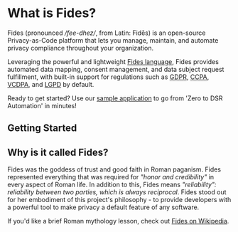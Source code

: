 
<HeroVisual title="Automate Global Privacy on Any Tech Stack" image="/assets/img/heros/fides-hero-2x.gif" />



<CtaTileWrap>
  <CtaTile title="User Guides" link="/user-guides" />
  <CtaTile title="Developer Docs" link="/dev-docs" />
  <CtaTile title="Tutorials" link="/tutorials" />
  <CtaTile title="Quickstart Installation" link="/dev-docs/get-started"/>
</CtaTileWrap>

# What is Fides?

<VimeoVideo src="https://player.vimeo.com/video/848494196?badge=0&amp;autopause=0&amp;player_id=0&amp;app_id=58479" />

Fides (pronounced */fee-dhez/*, from Latin: Fidēs) is an open-source Privacy-as-Code platform that lets you manage, maintain, and automate privacy compliance throughout your organization. 

Leveraging the powerful and lightweight [Fides language](https://ethyca.github.io/fideslang/), Fides provides automated data mapping, consent management, and data subject request fulfillment, with built-in support for regulations such as [GDPR](https://ico.org.uk/for-organisations/guide-to-data-protection/guide-to-the-general-data-protection-regulation-gdpr/), [CCPA](/regulations/ccpa/overview), [VCDPA](/regulations/vcdpa/overview), and [LGPD](https://iapp.org/news/a/the-new-brazilian-general-data-protection-law-a-detailed-analysis/) by default. 


Ready to get started? Use our [sample application](/dev-docs/get-started) to go from 'Zero to DSR Automation' in minutes!

## Getting Started
<KeyFeatWrap>
  <KeyFeat title="Privacy Request Automation" link="/tutorials/privacy-requests-get-started"  description="Go from 'Zero to DSR Automation' in your own infrastructure."/>
  <KeyFeat title="Data Mapping" link="/tutorials/data-mapping-get-started"  description="Generate maps of your systems and infrastructure with Fides' automated tools."/>
  <KeyFeat title="Managing Consent" link="/tutorials/consent-management-get-started"   description="Understand how Fides can help provide you with compliance-minded consent solutions."/>
</KeyFeatWrap>


## Why is it called Fides?

Fides was the goddess of trust and good faith in Roman paganism. Fides represented everything that was required for *"honor and credibility"* in every aspect of Roman life. In addition to this, Fides means *"reliability": reliability between two parties, which is always reciprocal*. Fides stood out for her embodiment of this project's philosophy - to provide developers with a powerful tool to make privacy a default feature of any software.

If you'd like a brief Roman mythology lesson, check out [Fides on Wikipedia](https://en.wikipedia.org/wiki/Fides_(deity)).



